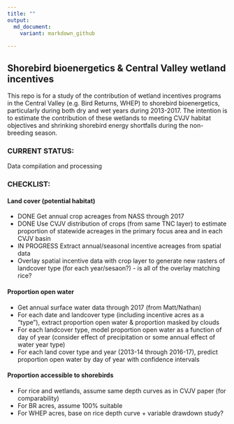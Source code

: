 ```yaml
---
title: ""
output: 
  md_document:
    variant: markdown_github
  
---
```


## Shorebird bioenergetics & Central Valley wetland incentives

This repo is for a study of the contribution of wetland incentives programs in the Central Valley (e.g. Bird Returns, WHEP) to shorebird bioenergetics, particularly during both dry and wet years during 2013-2017. The intention is to estimate the contribution of these wetlands to meeting CVJV habitat objectives and shrinking shorebird energy shortfalls during the non-breeding season.


### CURRENT STATUS: 

Data compilation and processing


### CHECKLIST:

#### Land cover (potential habitat)
* DONE Get annual crop acreages from NASS through 2017
* DONE Use CVJV distribution of crops (from same TNC layer) to estimate proportion of statewide acreages in the primary focus area and in each CVJV basin
* IN PROGRESS Extract annual/seasonal incentive acreages from spatial data
* Overlay spatial incentive data with crop layer to generate new rasters of landcover type (for each year/sesaon?) - is all of the overlay matching rice?

#### Proportion open water
* Get annual surface water data through 2017 (from Matt/Nathan)
* For each date and landcover type (including incentive acres as a "type"), extract proportion open water & proportion masked by clouds
* For each landcover type, model proportion open water as a function of day of year (consider effect of precipitation or some annual effect of water year type)
* For each land cover type and year (2013-14 through 2016-17), predict proportion open water by day of year with confidence intervals

#### Proportion accessible to shorebirds
* For rice and wetlands, assume same depth curves as in CVJV paper (for comparability)
* For BR acres, assume 100% suitable
* For WHEP acres, base on rice depth curve + variable drawdown study?
